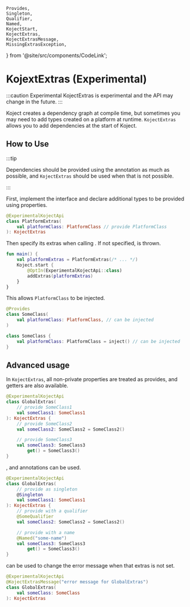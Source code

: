     Provides,
    Singleton,
    Qualifier,
    Named,
    KojectStart,
    KojectExtras,
    KojectExtrasMessage,
    MissingExtrasException,
} from '@site/src/components/CodeLink';

# KojextExtras (Experimental)
:::caution Experimental
KojectExtras is experimental and the API may change in the future.
:::

Koject creates a dependency graph at compile time, but sometimes you may need to add types created on a platform at runtime. `KojectExtras` allows you to add dependencies at the start of Koject.

## How to Use
:::tip

Dependencies should be provided using the <Provides/> annotation as much as possible, and `KojectExtras` should be used when that is not possible.

:::

First, implement the <KojectExtras/> interface and declare additional types to be provided using properties.

```kotlin
@ExperimentalKojectApi
class PlatformExtras(
    val platformClass: PlatformClass // provide PlatformClass
): KojectExtras
```

Then specify its extras when calling <KojectStart/>.
If not specified, <MissingExtrasException/> is thrown.

```kotlin
fun main() {
    val platformExtras = PlatformExtras(/* ... */)
    Koject.start {
        @OptIn(ExperimentalKojectApi::class)
        addExtras(platformExtras)
    }
}
```

This allows `PlatformClass` to be injected.

```kotlin
@Provides
class SomeClass(
    val platformClass: PlatformClass, // can be injected
)
```
```kotlin
class SomeClass {
    val platformClass: PlatformClass = inject() // can be injected
}
```

## Advanced usage
In `KojectExtras`, all non-private properties are treated as provides, and getters are also available.

```kotlin
@ExperimentalKojectApi
class GlobalExtras(
    // provide SomeClass1
    val someClass1: SomeClass1
): KojectExtras {
    // provide SomeClass2
    val someClass2: SomeClass2 = SomeClass2()

    // provide SomeClass3
    val someClass3: SomeClass3
        get() = SomeClass3()
}
```

<p><Singleton/>, <Qualifier/> and <Named/> annotations can be used.</p>

```kotlin
@ExperimentalKojectApi
class GlobalExtras(
    // provide as singleton
    @Singleton
    val someClass1: SomeClass1
): KojectExtras {
    // provide with a qualifier
    @SomeQualifier
    val someClass2: SomeClass2 = SomeClass2()

    // provide with a name
    @Named("some-name")
    val someClass3: SomeClass3
        get() = SomeClass3()
}
```

<p><KojectExtrasMessage/> can be used to change the error message when that extras is not set.</p>

```kotlin
@ExperimentalKojectApi
@KojectExtrasMessage("error message for GlobalExtras")
class GlobalExtras(
    val someClass: SomeClass
): KojectExtras
```
